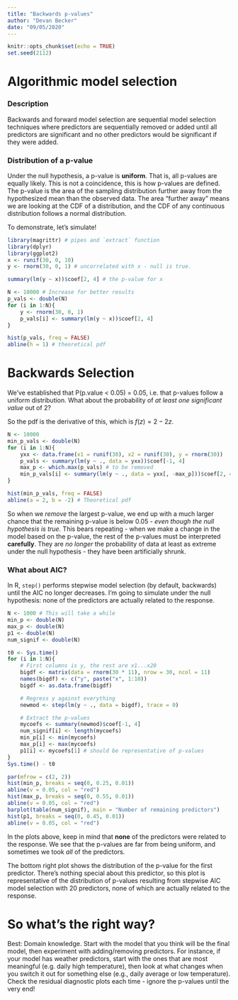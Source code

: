 ---
title: "Backwards p-values"
author: "Devan Becker"
date: "09/05/2020"
---

```{r setup, include=FALSE}
knitr::opts_chunk$set(echo = TRUE)
set.seed(2112)
```

# Algorithmic model selection

### Description

Backwards and forward model selection are sequential model selection techniques where predictors are sequentially removed or added until all predictors are significant and no other predictors would be significant if they were added. 

### Distribution of a p-value

Under the null hypothesis, a p-value is **uniform**. That is, all p-values are equally likely. This is not a coincidence, this is how p-values are defined. The p-value is the area of the sampling distribution further away from the hypothesized mean than the observed data. The area "further away" means we are looking at the CDF of a distribution, and the CDF of any continuous distribution follows a normal distribution.

To demonstrate, let's simulate!

```{r sim1, cache=TRUE}
library(magrittr) # pipes and `extract` function
library(dplyr)
library(ggplot2)
x <- runif(30, 0, 10)
y <- rnorm(30, 0, 1) # uncorrelated with x - null is true.

summary(lm(y ~ x))$coef[2, 4] # the p-value for x

N <- 10000 # Increase for better results
p_vals <- double(N)
for (i in 1:N){
    y <- rnorm(30, 0, 1)
    p_vals[i] <- summary(lm(y ~ x))$coef[2, 4]
}
```

```{r}
hist(p_vals, freq = FALSE)
abline(h = 1) # theoretical pdf
```


# Backwards Selection

We've established that P(p.value < 0.05) = 0.05, i.e. that p-values follow a uniform distribution. What about the probability of *at least one significant value* out of 2?

\begin{align*}
F(z) &= P(\text{at least one of }X_1\text{ and }X_2\text{ is less than }z)\\
&= 1 - P(\text{both }X_1\text{ and }X_2\text{ are greater than }z)\\
&= 1 - P(X_1 > z, X_2 > z)\\
&= 1 - P(X_1 > z)(X_2 > z)\\
&= 1 - (1-z)^2
\end{align*}

So the pdf is the derivative of this, which is $f(z) = 2 - 2z$.

```{r sim2, cache=TRUE}
N <- 10000
min_p_vals <- double(N)
for (i in 1:N){
    yxx <- data.frame(x1 = runif(30), x2 = runif(30), y = rnorm(30))
    p_vals <- summary(lm(y ~ ., data = yxx))$coef[-1, 4]
    max_p <- which.max(p_vals) # to be removed
    min_p_vals[i] <- summary(lm(y ~ ., data = yxx[, -max_p]))$coef[2, 4]
}
```

```{r}
hist(min_p_vals, freq = FALSE)
abline(a = 2, b = -2) # Theoretical pdf
```

So when we *remove* the largest p-value, we end up with a much larger chance that the remaining p-value is below 0.05 - *even though the null hypothesis is true.* This bears repeating - when we make a change in the model based on the p-value, the rest of the p-values must be interpreted **carefully**. They are *no longer* the probability of data at least as extreme under the null hypothesis - they have been artificially shrunk. 

### What about AIC?

In R, `step()` performs stepwise model selection (by default, backwards) until the AIC no longer decreases. I'm going to simulate under the null hypothesis: none of the predictors are actually related to the response.

```{r sim3, cache=TRUE, warning=FALSE}
N <- 1000 # This will take a while
min_p <- double(N)
max_p <- double(N)
p1 <- double(N)
num_signif <- double(N)

t0 <- Sys.time()
for (i in 1:N){
    # First columns is y, the rest are x1...x20
    bigdf <- matrix(data = rnorm(30 * 11), nrow = 30, ncol = 11)
    names(bigdf) <- c("y", paste("x", 1:10))
    bigdf <- as.data.frame(bigdf)

    # Regress y against everything
    newmod <- step(lm(y ~ ., data = bigdf), trace = 0)

    # Extract the p-values
    mycoefs <- summary(newmod)$coef[-1, 4]
    num_signif[i] <- length(mycoefs)
    min_p[i] <- min(mycoefs)
    max_p[i] <- max(mycoefs)
    p1[i] <- mycoefs[1] # should be representative of p-values
}
Sys.time() - t0
```

```{r warning=FALSE}
par(mfrow = c(2, 2))
hist(min_p, breaks = seq(0, 0.25, 0.01))
abline(v = 0.05, col = "red")
hist(max_p, breaks = seq(0, 0.55, 0.01))
abline(v = 0.05, col = "red")
barplot(table(num_signif), main = "Number of remaining predictors")
hist(p1, breaks = seq(0, 0.45, 0.01))
abline(v = 0.05, col = "red")
```

In the plots above, keep in mind that **none** of the predictors were related to the response. We see that the p-values are far from being uniform, and sometimes we took *all* of the predictors. 

The bottom right plot shows the distribution of the p-value for the first predictor. There's nothing special about this predictor, so this plot is representative of the distribution of p-values resulting from stepwise AIC model selection with 20 predictors, none of which are actually related to the response. 

# So what's the right way?

Best: Domain knowledge. Start with the model that you think will be the final model, then experiment with adding/removing predictors. For instance, if your model has weather predictors, start with the ones that are most meaningful (e.g. daily high temperature), then look at what changes when you switch it out for something else (e.g., daily average or low temperature). Check the residual diagnostic plots each time - ignore the p-values until the very end!




































